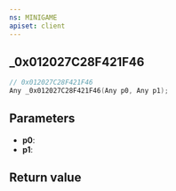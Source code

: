 ```yaml
---
ns: MINIGAME
apiset: client
---
```

## _0x012027C28F421F46

```c
// 0x012027C28F421F46
Any _0x012027C28F421F46(Any p0, Any p1);
```


## Parameters
* **p0**:
* **p1**:

## Return value